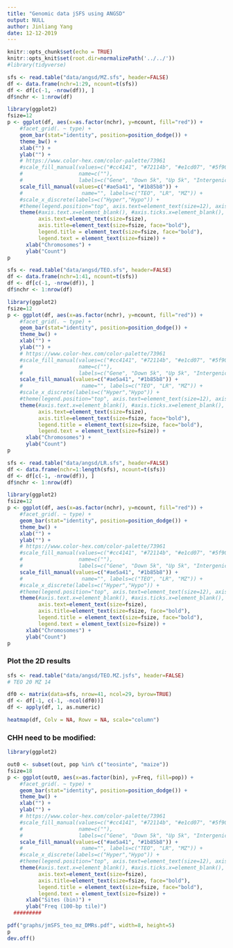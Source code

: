 ```yaml
---
title: "Genomic data jSFS using ANGSD"
output: NULL
author: Jinliang Yang
date: 12-12-2019
---
```



```r
knitr::opts_chunk$set(echo = TRUE) 
knitr::opts_knit$set(root.dir=normalizePath('../../')) 
#library(tidyverse)
```


```r
sfs <- read.table("data/angsd/MZ.sfs", header=FALSE)
df <- data.frame(nchr=1:29, ncount=t(sfs))
df <- df[c(-1, -nrow(df)), ]
df$nchr <- 1:nrow(df)

library(ggplot2)
fsize=12
p <- ggplot(df, aes(x=as.factor(nchr), y=ncount, fill="red")) +
    #facet_grid(. ~ type) +
    geom_bar(stat="identity", position=position_dodge()) +
    theme_bw() +
    xlab("") +
    ylab("") +
    # https://www.color-hex.com/color-palette/73961
    #scale_fill_manual(values=c("#cc4141", "#72114b", "#e1cd07", "#5f9057", "#114c63", "#d3d3d3"),
    #                  name=c(""),
    #                  labels=c("Gene", "Down 5k", "Up 5k", "Intergenic", "TE", "Rest")) +
    scale_fill_manual(values=c("#ae5a41", "#1b85b8")) +
    #                   name="", labels=c("TEO", "LR", "MZ")) +
    #scale_x_discrete(labels=c("Hyper","Hypo")) +
    #theme(legend.position="top", axis.text=element_text(size=12), axis.title=element_text(size=15) )
    theme(#axis.text.x=element_blank(), #axis.ticks.x=element_blank(),
          axis.text=element_text(size=fsize),
          axis.title=element_text(size=fsize, face="bold"),
          legend.title = element_text(size=fsize, face="bold"),
          legend.text = element_text(size=fsize)) +
      xlab("Chromosomes") + 
      ylab("Count")
p
```



```r
sfs <- read.table("data/angsd/TEO.sfs", header=FALSE)
df <- data.frame(nchr=1:41, ncount=t(sfs))
df <- df[c(-1, -nrow(df)), ]
df$nchr <- 1:nrow(df)

library(ggplot2)
fsize=12
p <- ggplot(df, aes(x=as.factor(nchr), y=ncount, fill="red")) +
    #facet_grid(. ~ type) +
    geom_bar(stat="identity", position=position_dodge()) +
    theme_bw() +
    xlab("") +
    ylab("") +
    # https://www.color-hex.com/color-palette/73961
    #scale_fill_manual(values=c("#cc4141", "#72114b", "#e1cd07", "#5f9057", "#114c63", "#d3d3d3"),
    #                  name=c(""),
    #                  labels=c("Gene", "Down 5k", "Up 5k", "Intergenic", "TE", "Rest")) +
    scale_fill_manual(values=c("#ae5a41", "#1b85b8")) +
    #                   name="", labels=c("TEO", "LR", "MZ")) +
    #scale_x_discrete(labels=c("Hyper","Hypo")) +
    #theme(legend.position="top", axis.text=element_text(size=12), axis.title=element_text(size=15) )
    theme(#axis.text.x=element_blank(), #axis.ticks.x=element_blank(),
          axis.text=element_text(size=fsize),
          axis.title=element_text(size=fsize, face="bold"),
          legend.title = element_text(size=fsize, face="bold"),
          legend.text = element_text(size=fsize)) +
      xlab("Chromosomes") + 
      ylab("Count")
p
```

```r
sfs <- read.table("data/angsd/LR.sfs", header=FALSE)
df <- data.frame(nchr=1:length(sfs), ncount=t(sfs))
df <- df[c(-1, -nrow(df)), ]
df$nchr <- 1:nrow(df)

library(ggplot2)
fsize=12
p <- ggplot(df, aes(x=as.factor(nchr), y=ncount, fill="red")) +
    #facet_grid(. ~ type) +
    geom_bar(stat="identity", position=position_dodge()) +
    theme_bw() +
    xlab("") +
    ylab("") +
    # https://www.color-hex.com/color-palette/73961
    #scale_fill_manual(values=c("#cc4141", "#72114b", "#e1cd07", "#5f9057", "#114c63", "#d3d3d3"),
    #                  name=c(""),
    #                  labels=c("Gene", "Down 5k", "Up 5k", "Intergenic", "TE", "Rest")) +
    scale_fill_manual(values=c("#ae5a41", "#1b85b8")) +
    #                   name="", labels=c("TEO", "LR", "MZ")) +
    #scale_x_discrete(labels=c("Hyper","Hypo")) +
    #theme(legend.position="top", axis.text=element_text(size=12), axis.title=element_text(size=15) )
    theme(#axis.text.x=element_blank(), #axis.ticks.x=element_blank(),
          axis.text=element_text(size=fsize),
          axis.title=element_text(size=fsize, face="bold"),
          legend.title = element_text(size=fsize, face="bold"),
          legend.text = element_text(size=fsize)) +
      xlab("Chromosomes") + 
      ylab("Count")
p
```

### Plot the 2D results

```r
sfs <- read.table("data/angsd/TEO.MZ.jsfs", header=FALSE)
# TEO 20 MZ 14

df0 <- matrix(data=sfs, nrow=41, ncol=29, byrow=TRUE)
df <- df[-1, c(-1, -ncol(df0))]
df <- apply(df, 1, as.numeric)

heatmap(df, Colv = NA, Rowv = NA, scale="column")


```

### CHH need to be modified:
```r
library(ggplot2)

out0 <- subset(out, pop %in% c("teosinte", "maize"))
fsize=18
p <- ggplot(out0, aes(x=as.factor(bin), y=Freq, fill=pop)) +
    #facet_grid(. ~ type) +
    geom_bar(stat="identity", position=position_dodge()) +
    theme_bw() +
    xlab("") +
    ylab("") +
    # https://www.color-hex.com/color-palette/73961
    #scale_fill_manual(values=c("#cc4141", "#72114b", "#e1cd07", "#5f9057", "#114c63", "#d3d3d3"),
    #                  name=c(""),
    #                  labels=c("Gene", "Down 5k", "Up 5k", "Intergenic", "TE", "Rest")) +
    scale_fill_manual(values=c("#ae5a41", "#1b85b8")) +
    #                   name="", labels=c("TEO", "LR", "MZ")) +
    #scale_x_discrete(labels=c("Hyper","Hypo")) +
    #theme(legend.position="top", axis.text=element_text(size=12), axis.title=element_text(size=15) )
    theme(#axis.text.x=element_blank(), #axis.ticks.x=element_blank(),
          axis.text=element_text(size=fsize),
          axis.title=element_text(size=fsize, face="bold"),
          legend.title = element_text(size=fsize, face="bold"),
          legend.text = element_text(size=fsize)) +
      xlab("Sites (bin)") + 
      ylab("Freq (100-bp tile)")
  #########

pdf("graphs/jmSFS_teo_mz_DMRs.pdf", width=8, height=5)
p
dev.off()
```


